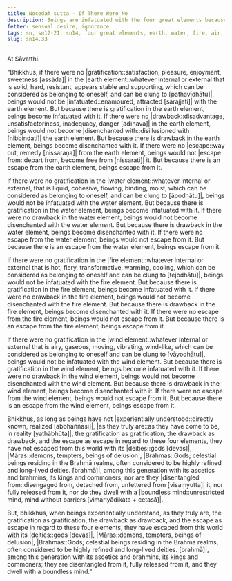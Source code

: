 ```yaml
---
title: Nocedaṁ sutta - If There Were No
description: Beings are infatuated with the four great elements because of the gratification in them, become disenchanted with them because of the drawback, and escape from them because there is an escape.
fetter: sensual desire, ignorance
tags: sn, sn12-21, sn14, four great elements, earth, water, fire, air, gratification, drawback, escape, disenchantment, infatuation, disentanglement, liberation, boundless mind, release
slug: sn14.33
---
```


At Sāvatthi.

“Bhikkhus, if there were no |gratification::satisfaction, pleasure, enjoyment, sweetness [assāda]| in the |earth element::whatever internal or external that is solid, hard, resistant, appears stable and supporting, which can be considered as belonging to oneself, and can be clung to [pathavīdhātu]|, beings would not be |infatuated::enamoured, attracted [sārajjati]| with the earth element. But because there is gratification in the earth element, beings become infatuated with it. If there were no |drawback::disadvantage, unsatisfactoriness, inadequacy, danger [ādīnava]| in the earth element, beings would not become |disenchanted with::disillusioned with [nibbindati]| the earth element. But because there is drawback in the earth element, beings become disenchanted with it. If there were no |escape::way out, remedy [nissaraṇa]| from the earth element, beings would not |escape from::depart from, become free from [nissarati]| it. But because there is an escape from the earth element, beings escape from it.

If there were no gratification in the |water element::whatever internal or external, that is liquid, cohesive, flowing, binding, moist, which can be considered as belonging to oneself, and can be clung to [āpodhātu]|, beings would not be infatuated with the water element. But because there is gratification in the water element, beings become infatuated with it. If there were no drawback in the water element, beings would not become disenchanted with the water element. But because there is drawback in the water element, beings become disenchanted with it. If there were no escape from the water element, beings would not escape from it. But because there is an escape from the water element, beings escape from it.

If there were no gratification in the |fire element::whatever internal or external that is hot, fiery, transformative, warming, cooling, which can be considered as belonging to oneself and can be clung to [tejodhātu]|, beings would not be infatuated with the fire element. But because there is gratification in the fire element, beings become infatuated with it. If there were no drawback in the fire element, beings would not become disenchanted with the fire element. But because there is drawback in the fire element, beings become disenchanted with it. If there were no escape from the fire element, beings would not escape from it. But because there is an escape from the fire element, beings escape from it.

If there were no gratification in the |wind element::whatever internal or external that is airy, gaseous, moving, vibrating, wind-like, which can be considered as belonging to oneself and can be clung to [vāyodhātu]|, beings would not be infatuated with the wind element. But because there is gratification in the wind element, beings become infatuated with it. If there were no drawback in the wind element, beings would not become disenchanted with the wind element. But because there is drawback in the wind element, beings become disenchanted with it. If there were no escape from the wind element, beings would not escape from it. But because there is an escape from the wind element, beings escape from it.

Bhikkhus, as long as beings have not |experientially understood::directly known, realized [abbhaññāsi]|, |as they truly are::as they have come to be, in reality [yathābhūta]|, the gratification as gratification, the drawback as drawback, and the escape as escape in regard to these four elements, they have not escaped from this world with its |deities::gods [devas]|, |Māras::demons, tempters, beings of delusion|, |Brahmas::Gods; celestial beings residing in the Brahmā realms, often considered to be highly refined and long-lived deities. [brahmā]|, among this generation with its ascetics and brahmins, its kings and commoners; nor are they |disentangled from::disengaged from, detached from, unfettered from [visaṃyutta]| it, nor fully released from it, nor do they dwell with a |boundless mind::unrestricted mind, mind without barriers [vimariyādikata + cetasā]|.

But, bhikkhus, when beings experientially understand, as they truly are, the gratification as gratification, the drawback as drawback, and the escape as escape in regard to these four elements, they have escaped from this world with its |deities::gods [devas]|, |Māras::demons, tempters, beings of delusion|, |Brahmas::Gods; celestial beings residing in the Brahmā realms, often considered to be highly refined and long-lived deities. [brahmā]|, among this generation with its ascetics and brahmins, its kings and commoners; they are disentangled from it, fully released from it, and they dwell with a boundless mind.”